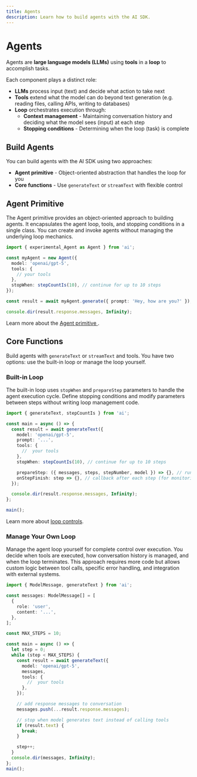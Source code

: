 ```yaml
---
title: Agents
description: Learn how to build agents with the AI SDK.
---
```


# Agents

Agents are **large language models (LLMs)** using **tools** in a **loop** to accomplish tasks.

Each component plays a distinct role:

- **LLMs** process input (text) and decide what action to take next
- **Tools** extend what the model can do beyond text generation (e.g. reading files, calling APIs, writing to databases)
- **Loop** orchestrates execution through:
  - **Context management** - Maintaining conversation history and deciding what the model sees (input) at each step
  - **Stopping conditions** - Determining when the loop (task) is complete

## Build Agents

You can build agents with the AI SDK using two approaches:

- **Agent primitive** - Object-oriented abstraction that handles the loop for you
- **Core functions** - Use `generateText` or `streamText` with flexible control

## Agent Primitive

The Agent primitive provides an object-oriented approach to building agents. It encapsulates the agent loop, tools, and stopping conditions in a single class. You can create and invoke agents without managing the underlying loop mechanics.

```ts
import { experimental_Agent as Agent } from 'ai';

const myAgent = new Agent({
  model: 'openai/gpt-5',
  tools: {
    // your tools
  },
  stopWhen: stepCountIs(10), // continue for up to 10 steps
});

const result = await myAgent.generate({ prompt: 'Hey, how are you?' });

console.dir(result.response.messages, Infinity);
```

Learn more about the [ Agent primitive ](/docs/agents/agent-class).

## Core Functions

Build agents with `generateText` or `streamText` and tools. You have two options: use the built-in loop or manage the loop yourself.

### Built-in Loop

The built-in loop uses `stopWhen` and `prepareStep` parameters to handle the agent execution cycle. Define stopping conditions and modify parameters between steps without writing loop management code.

```ts
import { generateText, stepCountIs } from 'ai';

const main = async () => {
  const result = await generateText({
    model: 'openai/gpt-5',
    prompt: '...',
    tools: {
      //  your tools
    },
    stopWhen: stepCountIs(10), // continue for up to 10 steps

    prepareStep: ({ messages, steps, stepNumber, model }) => {}, // run before each step (can change settings)
    onStepFinish: step => {}, // callback after each step (for monitoring, saving)
  });

  console.dir(result.response.messages, Infinity);
};

main();
```

Learn more about [loop controls](/docs/agents/loop-controls).

### Manage Your Own Loop

Manage the agent loop yourself for complete control over execution. You decide when tools are executed, how conversation history is managed, and when the loop terminates. This approach requires more code but allows custom logic between tool calls, specific error handling, and integration with external systems.

```ts
import { ModelMessage, generateText } from 'ai';

const messages: ModelMessage[] = [
  {
    role: 'user',
    content: '...',
  },
];

const MAX_STEPS = 10;

const main = async () => {
  let step = 0;
  while (step < MAX_STEPS) {
    const result = await generateText({
      model: 'openai/gpt-5',
      messages,
      tools: {
        //  your tools
      },
    });

    // add response messages to conversation
    messages.push(...result.response.messages);

    // stop when model generates text instead of calling tools
    if (result.text) {
      break;
    }

    step++;
  }
  console.dir(messages, Infinity);
};
main();
```
